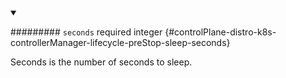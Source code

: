 
<details className="config-field" data-expandable="false" open>
<summary>

######### `seconds` <span className="config-field-required" data-required="false">required</span> <span className="config-field-type">integer</span> <span className="config-field-default"></span> <span className="config-field-enum"></span> {#controlPlane-distro-k8s-controllerManager-lifecycle-preStop-sleep-seconds}

Seconds is the number of seconds to sleep.

</summary>



</details>

